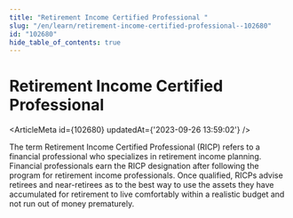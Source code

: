 ```yaml
---
title: "Retirement Income Certified Professional "
slug: "/en/learn/retirement-income-certified-professional--102680"
id: "102680"
hide_table_of_contents: true
---
```



# Retirement Income Certified Professional 

<ArticleMeta id={102680} updatedAt={'2023-09-26 13:59:02'} />
<div className='border-solid border-b border-t-0 my-4 border-[var(--ifm-color-gray-300)]' />

The term Retirement Income Certified Professional (RICP) refers to a financial professional who specializes in retirement income planning. Financial professionals earn the RICP designation after following the program for retirement income professionals. Once qualified, RICPs advise retirees and near-retirees as to the best way to use the assets they have accumulated for retirement to live comfortably within a realistic budget and not run out of money prematurely.
